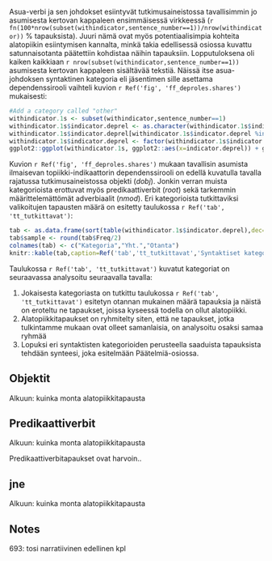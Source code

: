 
Asua-verbi ja sen johdokset esiintyvät tutkimusaineistossa
tavallisimmin jo asumisesta kertovan kappaleen ensimmäisessä virkkeessä 
(`r fn(100*nrow(subset(withindicator,sentence_number==1))/nrow(withindicator))` % tapauksista).
Juuri nämä ovat myös potentiaalisimpia kohteita alatopiikin esiintymisen kannalta,
minkä takia edellisessä osiossa kuvattu satunnaisotanta päätettiin kohdistaa näihin tapauksiin.
Lopputuloksena oli kaiken kaikkiaan `r nrow(subset(withindicator,sentence_number==1))`
asumisesta kertovan kappaleen sisältävää tekstiä. Näissä itse asua-johdoksen
syntaktinen kategoria eli jäsentimen sille asettama dependenssirooli vaihteli
kuvion `r Ref('fig', 'ff_deproles.shares')` mukaisesti:


```r

#Add a category called "other"
withindicator.1s <- subset(withindicator,sentence_number==1)
withindicator.1s$indicator.deprel <- as.character(withindicator.1s$indicator.deprel)
withindicator.1s$indicator.deprel[withindicator.1s$indicator.deprel %in% names(table(withindicator.1s$indicator.deprel)[table(withindicator.1s$indicator.deprel)<10])] <- "Muu"
withindicator.1s$indicator.deprel <- factor(withindicator.1s$indicator.deprel,levels=unique(names(sort(table(withindicator.1s$indicator.deprel),d=T))))
ggplot2::ggplot(withindicator.1s, ggplot2::aes(x=indicator.deprel)) + ggplot2::geom_bar() + ggplot2::coord_flip() + ggthemes::theme_tufte()

```

Kuvion `r Ref('fig', 'ff_deproles.shares')` mukaan tavallisin asumista
ilmaisevan topiikki-indikaattorin dependenssirooli on edellä kuvatulla tavalla
rajatussa tutkimusaineistossa objekti (*dobj*). Jonkin verran muista kategorioista
erottuvat myös predikaattiverbit (*root*) sekä tarkemmin määrittelemättömät
adverbiaalit (*nmod*). Eri kategorioista tutkittaviksi valikoitujen tapausten
määrä on esitetty taulukossa `r Ref('tab', 'tt_tutkittavat')`:

```r

tab <- as.data.frame(sort(table(withindicator.1s$indicator.deprel),dec=T))
tab$sample <- round(tab$Freq/2)
colnames(tab) <- c("Kategoria","Yht.","Otanta")
knitr::kable(tab,caption=Ref('tab','tt_tutkittavat','Syntaktiset kategoriat ja satunnaisotannan koko'))


```

Taulukossa `r Ref('tab', 'tt_tutkittavat')` kuvatut kategoriat on seuraavassa
analysoitu seuraavalla tavalla:

1. Jokaisesta kategoriasta on tutkittu taulukossa `r Ref('tab', 'tt_tutkittavat')` 
   esitetyn otannan mukainen määrä tapauksia ja näistä on eroteltu ne tapaukset,
   joissa kyseessä todella on ollut alatopiikki.
2. Alatopiikkitapaukset on ryhmitelty siten, että ne tapaukset, jotka tulkintamme mukaan
   ovat olleet samanlaisia, on analysoitu osaksi samaa ryhmää
3. Lopuksi eri syntaktisten kategorioiden perusteella saaduista tapauksista tehdään synteesi,
   joka esitelmään Päätelmiä-osiossa.


## Objektit

Alkuun: kuinka monta alatopiikkitapausta

## Predikaattiverbit

Alkuun: kuinka monta alatopiikkitapausta

Predikaattiverbitapaukset ovat harvoin..

## jne

Alkuun: kuinka monta alatopiikkitapausta


## Notes

693: tosi narratiivinen edellinen kpl


